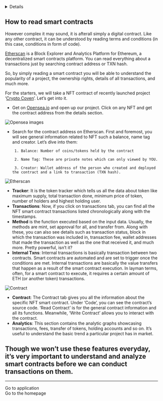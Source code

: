 

<div class = "flex-row d-flex">
<div class = "p-2 col-2">
<details>

1. [Introduction](/blog/intro)
1. [Application and benefits](/blog/applicationandbenefits)
1. [Analyzing and Reading contracts](/blog/readingcontracts)

</details>
</div>
<div class="p-2">

## How to read smart contracts

However complex it may sound, it is afterall simply a digital contract. Like any other contract, it can be understood by reading terms and conditions (in this case, conditions in form of code).

[Etherscan](https://etherscan.io/) is a Block Explorer and Analytics Platform for Ethereum, a decentralized smart contracts platform. You can read everything about a transactions just by searching contract address or TXN hash.

So, by simply reading a smart contract you will be able to understand the popularity of a project, the ownership rights, details of all transactions, and much more.

For the starters, we will take a NFT contract of recently launched project ‘[Crypto Coven](https://opensea.io/collection/cryptocoven)’. Let’s get into it.

- Get on [Opensea.io](http://Opensea.io)  and open up our project. Click on any NFT and get the contract address from the details section.

![Opensea images](opensea.png)

- Search for the contract address on Etherscan. First and foremost, you will see general information related to NFT such a balance, name tag and creator. Let’s dive into them:

       1. Balance: Number of coins/tokens held by the contract

       2. Name Tag: These are private notes which can only viewed by YOU.

       3. Creator: Wallet address of the person who created and deployed the contract and a link to transaction (TXN hash). 

![Etherscan](etherscan.png)
 

- **Tracker**: It is the token tracker which tells us all the data about token like maximum supply, total transaction done, minimum price of token, number of holders and highest holding user.
- **Transactions**: Now, if you click on transactions tab, you can find all the NFT smart contract transactions listed chronologically along with the timestamps.
- **Method** is the function executed based on the input data. Usually, the methods are mint, set approval for all, and transfer from. Along with these, you can also see details such as transaction status, block in which the transaction was included in, transaction fee, wallet addresses that made the transaction as well as the one that received it, and much more. Pretty powerful, isn’t it?
- **Internal Txns**: Internal transactions is basically transaction between two contracts. Smart contracts are automated and are set to trigger once the conditions are met. Internal transactions are basically the value transfers that happen as a result of the smart contract execution. In layman terms, often, for a smart contract to execute, it requires a certain amount of ETH (or another token) transactions.

![Contract](contract.png)

- **Contract**: The Contract tab gives you all the information about the specific NFT smart contract. Under ‘Code’, you can see the contract’s source code. ‘Read Contract’ is for the general contract information and all its functions. Meanwhile, ‘Write Contract’ allows you to interact with the contract.
- **Analytics**: This section contains the analytic graphs showcasing transactions, fees, transfer of tokens, holding accounts and so on. It’s useful to understand the basic trend a particular project has in market.


## Though we won’t use these features everyday, it’s very important to understand and analyze smart contracts before we can conduct transactions on them.

---------------

<Link to="/blog/applicationandbenefits/">Go to application</Link> <br/>
<Link to="/">Go to the homepage</Link>

</div>
</div>


